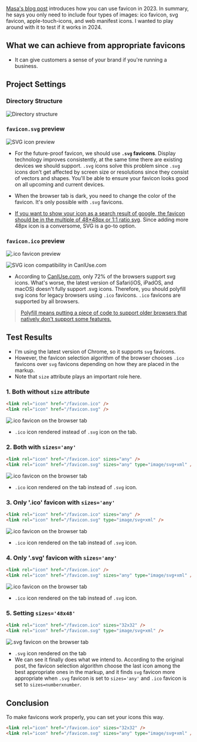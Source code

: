 [Masa's blog post](https://dev.to/masakudamatsu/favicon-nightmare-how-to-maintain-sanity-3al7) introduces how you can use favicon in 2023. In summary, he says you only need to include four types of images: ico favicon, svg favicon, apple-touch-icons, and web manifest icons. I wanted to play around with it to test if it works in 2024.

## What we can achieve from appropriate favicons

- It can give customers a sense of your brand if you're running a business.

## Project Settings

### Directory Structure

![Directory structure](https://dev-to-uploads.s3.amazonaws.com/uploads/articles/xzrb7siw1v0ofyd425jw.png)

### `favicon.svg` preview

![SVG icon preview](https://dev-to-uploads.s3.amazonaws.com/uploads/articles/4gxlyopnx4n17dxkyqwm.png)

- For the future-proof favicon, we should use **`.svg` favicons**. Display technology improves consistently, at the same time there are existing devices we should support. `.svg` icons solve this problem since `.svg` icons don't get affected by screen size or resolutions since they consist of vectors and shapes. You'll be able to ensure your favicon looks good on all upcoming and current devices.

- When the browser tab is dark, you need to change the color of the favicon. It's only possible with `.svg` favicons.

- [If you want to show your icon as a search result of google, the favicon should be in the multiple of 48\*48px or 1:1 ratio svg](https://developers.google.com/search/docs/appearance/favicon-in-search). Since adding more 48px icon is a conversome, SVG is a go-to option.

### `favicon.ico` preview

![.ico favicon preview](https://dev-to-uploads.s3.amazonaws.com/uploads/articles/gnkbahz3po6cx2yq6htm.png)

![SVG icon compatibility in CanIUse.com](https://dev-to-uploads.s3.amazonaws.com/uploads/articles/q0slbte3rjlj4nb5mx3a.png)

- According to [CanIUse.com](https://caniuse.com/link-icon-svg), only 72% of the browsers support svg icons. What's worse, the latest version of Safari(iOS, iPadOS, and macOS) doesn't fully support .svg icons. Therefore, you should polyfill svg icons for legacy browsers using `.ico` favicons. `.ico` favicons are supported by all browsers.

> [Polyfill means putting a piece of code to support older browsers that natively don't support some features.](https://developer.mozilla.org/en-US/docs/Glossary/Polyfill)

## Test Results

- I'm using the latest version of Chrome, so it supports `svg` favicons.
- However, the favicon selection algorithm of the browser chooses `.ico` favicons over `svg` favicons depending on how they are placed in the markup.
- Note that `size` attribute plays an important role here.

### 1. Both without `size` attribute

```HTML
<link rel="icon" href="/favicon.ico" />
<link rel="icon" href="/favicon.svg" />
```

![.ico favicon on the browser tab](https://dev-to-uploads.s3.amazonaws.com/uploads/articles/ek70ogzhl01tv93srpdt.png)

- `.ico` icon rendered instead of `.svg` icon on the tab.

### 2. Both with `sizes='any'`

```HTML
<link rel="icon" href="/favicon.ico" sizes="any" />
<link rel="icon" href="/favicon.svg" sizes="any" type="image/svg+xml" />
```

![.ico favicon on the browser tab](https://dev-to-uploads.s3.amazonaws.com/uploads/articles/xy5h4bx8kml765088in4.png)

- `.ico` icon rendered on the tab instead of `.svg` icon.

### 3. Only '.ico' favicon with `sizes='any'`

```HTML
<link rel="icon" href="/favicon.ico" sizes="any" />
<link rel="icon" href="/favicon.svg" type="image/svg+xml" />
```

![.ico favicon on the browser tab](https://dev-to-uploads.s3.amazonaws.com/uploads/articles/sn1syev9lpqhdzjo70pv.png)

- `.ico` icon rendered on the tab instead of `.svg` icon.

### 4. Only '.svg' favicon with `sizes='any'`

```HTML
<link rel="icon" href="/favicon.ico" />
<link rel="icon" href="/favicon.svg" sizes="any" type="image/svg+xml" />
```

![.ico favicon on the browser tab](https://dev-to-uploads.s3.amazonaws.com/uploads/articles/v0lsz5s2x85d5m8axyix.png)

- `.ico` icon rendered on the tab instead of `.svg` icon.

### 5. Setting `sizes='48x48'`

```HTML
<link rel="icon" href="/favicon.ico" sizes="32x32" />
<link rel="icon" href="/favicon.svg" type="image/svg+xml" />
```

![.svg favicon on the browser tab](https://dev-to-uploads.s3.amazonaws.com/uploads/articles/6mgi30g2d1jlnr8uqij5.png)

- `.svg` icon rendered on the tab
- We can see it finally does what we intend to. According to the original post, the favicon selection algorithm choose the last icon among the best appropriate ones in the markup, and it finds `svg` favicon more appropriate when `.svg` favicon is set to `sizes='any'` and `.ico` favicon is set to `sizes=numberxnumber`.

## Conclusion

To make favicons work properly, you can set your icons this way.

```HTML
<link rel="icon" href="/favicon.ico" sizes="32x32" />
<link rel="icon" href="/favicon.svg" sizes="any" type="image/svg+xml" />
```
